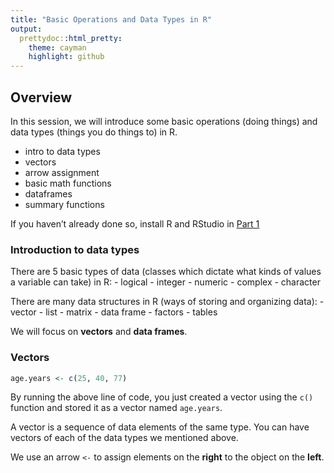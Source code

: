 ```yaml
---
title: "Basic Operations and Data Types in R"
output:
  prettydoc::html_pretty:
    theme: cayman
    highlight: github
---
```


## Overview
In this session, we will introduce some basic operations (doing things) and data
types (things you do things to) in R.

- intro to data types
- vectors
- arrow assignment
- basic math functions
- dataframes
- summary functions

If you haven't already done so, install R and RStudio in 
[Part 1](https://timothytsai.github.io/CI670/part1_install_r.html)

### Introduction to data types
There are 5 basic types of data (classes which dictate what kinds of values a variable can take) in R:
- logical
- integer
- numeric
- complex
- character

There are many data structures in R (ways of storing and organizing data):
- vector
- list
- matrix
- data frame
- factors
- tables

We will focus on **vectors** and **data frames**.

### Vectors

```r
age.years <- c(25, 40, 77)
```

By running the above line of code, you just created a vector using the `c()` function and stored it as a vector named `age.years`.  

A vector is a sequence of data elements of the same type.  You can have vectors of each of the data types we mentioned above.

We use an arrow `<-` to assign elements on the **right** to the object on the **left**.